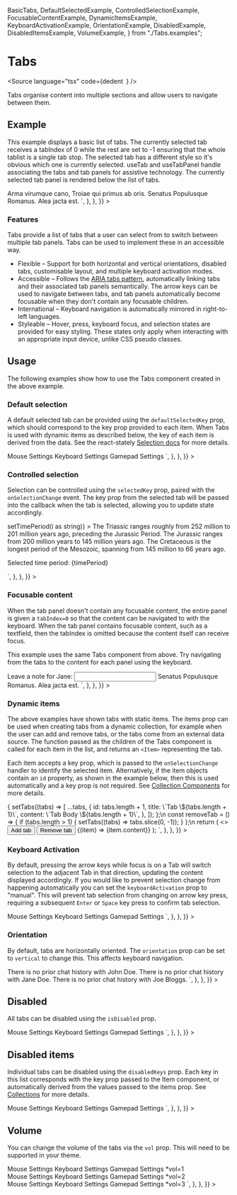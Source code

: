   BasicTabs,
  DefaultSelectedExample,
  ControlledSelectionExample,
  FocusableContentExample,
  DynamicItemsExample,
  KeyboardActivationExample,
  OrientationExample,
  DisabledExample,
  DisabledItemsExample,
  VolumeExample,
} from "./Tabs.examples";

<Meta title="Data/Tabs" component={Tabs} />

# Tabs

<Source
  language="tsx"
  code={dedent`
  `}
/>

Tabs organise content into multiple sections and allow users to navigate between them.

## Example

This example displays a basic list of tabs. The currently selected tab receives a tabIndex of 0 while the rest are set to -1 ensuring that the whole tablist is a single tab stop. The selected tab has a different style so it's obvious which one is currently selected. useTab and useTabPanel handle associating the tabs and tab panels for assistive technology. The currently selected tab panel is rendered below the list of tabs.

<Preview>
  <Story
    name="a) Basic Tabs"
    args={{}}
    parameters={{
      docs: {
        source: {
          code: dedent`
<Tabs aria-label="History of Ancient Rome">
  <Item key="FoR" title="Founding of Rome">
    Arma virumque cano, Troiae qui primus ab oris.
  </Item>
  <Item key="MaR" title="Monarchy and Republic">
    Senatus Populusque Romanus.
  </Item>
  <Item key="Emp" title="Empire">
    Alea jacta est.
  </Item>
</Tabs>`,
        },
      },
    }}
  >
    <BasicTabs />
  </Story>
</Preview>

<Source language="tsx" id="data-tabs--a-basic-tabs" />

### Features

Tabs provide a list of tabs that a user can select from to switch between multiple tab panels. Tabs can be used to implement these in an accessible way.

- Flexible – Support for both horizontal and vertical orientations, disabled tabs, customisable layout, and multiple keyboard activation modes.
- Accessible – Follows the [ARIA tabs pattern](https://www.w3.org/WAI/ARIA/apg/patterns/tabs/), automatically linking tabs and their associated tab panels semantically. The arrow keys can be used to navigate between tabs, and tab panels automatically become focusable when they don't contain any focusable children.
- International – Keyboard navigation is automatically mirrored in right-to-left languages.
- Styleable – Hover, press, keyboard focus, and selection states are provided for easy styling. These states only apply when interacting with an appropriate input device, unlike CSS pseudo classes.

## Usage

The following examples show how to use the Tabs component created in the above example.

### Default selection

A default selected tab can be provided using the `defaultSelectedKey` prop, which should correspond to the key prop provided to each item. When Tabs is used with dynamic items as described below, the key of each item is derived from the data. See the react-stately [Selection docs](https://react-spectrum.adobe.com/react-stately/selection.html) for more details.

<Preview>
  <Story
    name="b) Default selected"
    parameters={{
      docs: {
        source: {
          code: dedent`
<Tabs aria-label="Input settings" defaultSelectedKey="keyboard">
  <Item key="mouse">Mouse Settings</Item>
  <Item key="keyboard">Keyboard Settings</Item>
  <Item key="gamepad">Gamepad Settings</Item>
</Tabs>`,
        },
      },
    }}
  >
    <DefaultSelectedExample />
  </Story>
</Preview>

<Source language="tsx" id="data-tabs--b-default-selected" />

### Controlled selection

Selection can be controlled using the `selectedKey` prop, paired with the `onSelectionChange` event. The key prop from the selected tab will be passed into the callback when the tab is selected, allowing you to update state accordingly.

<Preview>
  <Story
    name="c) Controlled selection"
    parameters={{
      docs: {
        source: {
          code: dedent`
const [timePeriod, setTimePeriod] = useState("triassic");
...
<>
  <Tabs
    aria-label="Mesozoic time periods"
    selectedKey={timePeriod}
    onSelectionChange={(i) => setTimePeriod(i as string)}
  >
    <Item key="triassic" title="Triassic">
      The Triassic ranges roughly from 252 million to 201 million years ago,
      preceding the Jurassic Period.
    </Item>
    <Item key="jurassic" title="Jurassic">
      The Jurassic ranges from 200 million years to 145 million years ago.
    </Item>
    <Item key="cretaceous" title="Cretaceous">
      The Cretaceous is the longest period of the Mesozoic, spanning from
      145 million to 66 years ago.
    </Item>
  </Tabs>
  <P vol={1}>Selected time period: {timePeriod}</P>
</>
`,
        },
      },
    }}
  >
    <ControlledSelectionExample />
  </Story>
</Preview>

<Source language="tsx" id="data-tabs--c-controlled-selection" />

### Focusable content

When the tab panel doesn't contain any focusable content, the entire panel is given a `tabIndex=0` so that the content can be navigated to with the keyboard. When the tab panel contains focusable content, such as a textfield, then the tabIndex is omitted because the content itself can receive focus.

This example uses the same Tabs component from above. Try navigating from the tabs to the content for each panel using the keyboard.

<Preview>
  <Story
    name="d) Focusable content"
    parameters={{
      docs: {
        source: {
          code: dedent`
<Tabs aria-label="Notes app">
  <Item key="item1" title="Jane Doe">
    <label>
      Leave a note for Jane: <input type="text" />
    </label>
  </Item>
  <Item key="item2" title="John Doe">
    Senatus Populusque Romanus.
  </Item>
  <Item key="item3" title="Joe Bloggs">
    Alea jacta est.
  </Item>
</Tabs>`,
        },
      },
    }}
  >
    <FocusableContentExample />
  </Story>
</Preview>

<Source language="tsx" id="data-tabs--d-focusable-content" />

### Dynamic items

The above examples have shown tabs with static items. The items prop can be used when creating tabs from a dynamic collection, for example when the user can add and remove tabs, or the tabs come from an external data source. The function passed as the children of the Tabs component is called for each item in the list, and returns an `<Item>` representing the tab.

Each item accepts a key prop, which is passed to the `onSelectionChange` handler to identify the selected item. Alternatively, if the item objects contain an `id` property, as shown in the example below, then this is used automatically and a key prop is not required. See [Collection Components](https://react-spectrum.adobe.com/react-stately/collections.html) for more details.

<Preview>
  <Story
    name="e) Dynamic items"
    parameters={{
      docs: {
        source: {
          code: dedent`
  const [tabs, setTabs] = useState([
    { id: 1, title: "Tab 1", content: "Tab body 1" },
    { id: 2, title: "Tab 2", content: "Tab body 2" },
    { id: 3, title: "Tab 3", content: "Tab body 3" },
  ]);\n
  const addTab = () => {
    setTabs((tabs) => [
      ...tabs,
      {
        id: tabs.length + 1,
        title: \`Tab \${tabs.length + 1}\`,
        content: \`Tab Body \${tabs.length + 1}\`,
      },
    ]);
  };\n
  const removeTab = () => {
    if (tabs.length > 1) {
      setTabs((tabs) => tabs.slice(0, -1));
    }
  };\n
  return (
    <>
      <Button variant="quiet" onPress={addTab}>
        Add tab
      </Button>
      <Button variant="quiet" onPress={removeTab}>
        Remove tab
      </Button>
      <Tabs aria-label="Dynamic tabs" items={tabs}>
        {(item) => <Item title={item.title}>{item.content}</Item>}
      </Tabs>
    </>
  );
`,
        },
      },
    }}
  >
    <DynamicItemsExample />
  </Story>
</Preview>

<Source language="tsx" id="data-tabs--e-dynamic-items" />

### Keyboard Activation

By default, pressing the arrow keys while focus is on a Tab will switch selection to the adjacent Tab in that direction, updating the content displayed accordingly. If you would like to prevent selection change from happening automatically you can set the `keyboardActivation` prop to "manual". This will prevent tab selection from changing on arrow key press, requiring a subsequent `Enter` or `Space` key press to confirm tab selection.

<Preview>
  <Story
    name="e) Keyboard activation"
    parameters={{
      docs: {
        source: {
          code: dedent`
<Tabs aria-label="Input settings" keyboardActivation="manual">
  <Item key="mouse">Mouse Settings</Item>
  <Item key="keyboard">Keyboard Settings</Item>
  <Item key="gamepad">Gamepad Settings</Item>
</Tabs>`,
        },
      },
    }}
  >
    <KeyboardActivationExample />
  </Story>
</Preview>

<Source language="tsx" id="data-tabs--e-keyboard-activation" />

### Orientation

By default, tabs are horizontally oriented. The `orientation` prop can be set to `vertical` to change this. This affects keyboard navigation.

<Preview>
  <Story
    name="f) Orientation"
    parameters={{
      docs: {
        source: {
          code: dedent`
<Tabs aria-label="Chat log orientation example" orientation="vertical">
  <Item key="item1" title="John Doe">
    There is no prior chat history with John Doe.
  </Item>
  <Item key="item2" title="Jane Doe">
    There is no prior chat history with Jane Doe.
  </Item>
  <Item key="item3" title="Joe Bloggs">
    There is no prior chat history with Joe Bloggs.
  </Item>
</Tabs>`,
        },
      },
    }}
  >
    <OrientationExample />
  </Story>
</Preview>

<Source language="tsx" id="data-tabs--f-orientation" />

## Disabled

All tabs can be disabled using the `isDisabled` prop.

<Preview>
  <Story
    name="g) Disabled "
    parameters={{
      docs: {
        source: {
          code: dedent`
<Tabs aria-label="Input settings" isDisabled>
  <Item key="mouse">Mouse Settings</Item>
  <Item key="keyboard">Keyboard Settings</Item>
  <Item key="gamepad">Gamepad Settings</Item>
</Tabs>`,
        },
      },
    }}
  >
    <DisabledExample />
  </Story>
</Preview>

<Source language="tsx" id="data-tabs--g-disabled" />

## Disabled items

Individual tabs can be disabled using the `disabledKeys` prop. Each key in this list corresponds with the key prop passed to the Item component, or automatically derived from the values passed to the items prop. See [Collections](https://react-spectrum.adobe.com/react-stately/collections.html) for more details.

<Preview>
  <Story
    name="h) Disabled items"
    parameters={{
      docs: {
        source: {
          code: dedent`
<Tabs aria-label="Input settings" disabledKeys={["gamepad"]}>
  <Item key="mouse">Mouse Settings</Item>
  <Item key="keyboard">Keyboard Settings</Item>
  <Item key="gamepad">Gamepad Settings</Item>
</Tabs>`,
        },
      },
    }}
  >
    <DisabledItemsExample />
  </Story>
</Preview>

<Source language="tsx" id="data-tabs--h-disabled-items" />

## Volume

You can change the volume of the tabs via the `vol` prop. This will need to be supported in your theme.

<Preview>
  <Story
    name="i) Volume"
    parameters={{
      docs: {
        source: {
          code: dedent`
<Tabs aria-label="Input settings" vol={1}>
  <Item key="mouse">Mouse Settings</Item>
  <Item key="keyboard">Keyboard Settings</Item>
  <Item key="gamepad">Gamepad Settings *vol=1</Item>
</Tabs>
<br />
<Tabs aria-label="Input settings" vol={2}>
  <Item key="mouse">Mouse Settings</Item>
  <Item key="keyboard">Keyboard Settings</Item>
  <Item key="gamepad">Gamepad Settings *vol=2</Item>
</Tabs>
<br />
<Tabs aria-label="Input settings" vol={3}>
  <Item key="mouse">Mouse Settings</Item>
  <Item key="keyboard">Keyboard Settings</Item>
  <Item key="gamepad">Gamepad Settings *vol=3</Item>
</Tabs>`,
        },
      },
    }}
  >
    <VolumeExample />
  </Story>
</Preview>

<Source language="tsx" id="data-tabs--i-volume" />
